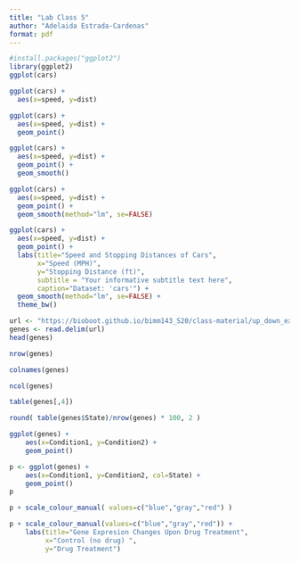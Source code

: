 ```yaml
---
title: "Lab Class 5"
author: "Adelaida Estrada-Cardenas"
format: pdf
---
```


```r
#install.packages("ggplot2")
library(ggplot2)
ggplot(cars)

```

```r
ggplot(cars) +
  aes(x=speed, y=dist)
```

```r
ggplot(cars) +
  aes(x=speed, y=dist) +
  geom_point()
```

```r
ggplot(cars) +
  aes(x=speed, y=dist) +
  geom_point() +
  geom_smooth()
```

```r
ggplot(cars) +
  aes(x=speed, y=dist) +
  geom_point() +
  geom_smooth(method="lm", se=FALSE)
```

```r
ggplot(cars) + 
  aes(x=speed, y=dist) +
  geom_point() +
  labs(title="Speed and Stopping Distances of Cars",
       x="Speed (MPH)", 
       y="Stopping Distance (ft)",
       subtitle = "Your informative subtitle text here",
       caption="Dataset: 'cars'") +
  geom_smooth(method="lm", se=FALSE) +
  theme_bw()
```

```r
url <- "https://bioboot.github.io/bimm143_S20/class-material/up_down_expression.txt"
genes <- read.delim(url)
head(genes)
```

```r
nrow(genes)
```
```r
colnames(genes)
```


```r
ncol(genes)
```

```r
table(genes[,4])
```

```r
round( table(genes$State)/nrow(genes) * 100, 2 )
```

```r
ggplot(genes) + 
    aes(x=Condition1, y=Condition2) +
    geom_point()
```

```r
p <- ggplot(genes) + 
    aes(x=Condition1, y=Condition2, col=State) +
    geom_point()
p
```

```r
p + scale_colour_manual( values=c("blue","gray","red") )
```

```r
p + scale_colour_manual(values=c("blue","gray","red")) +
    labs(title="Gene Expresion Changes Upon Drug Treatment",
         x="Control (no drug) ",
         y="Drug Treatment")
```

